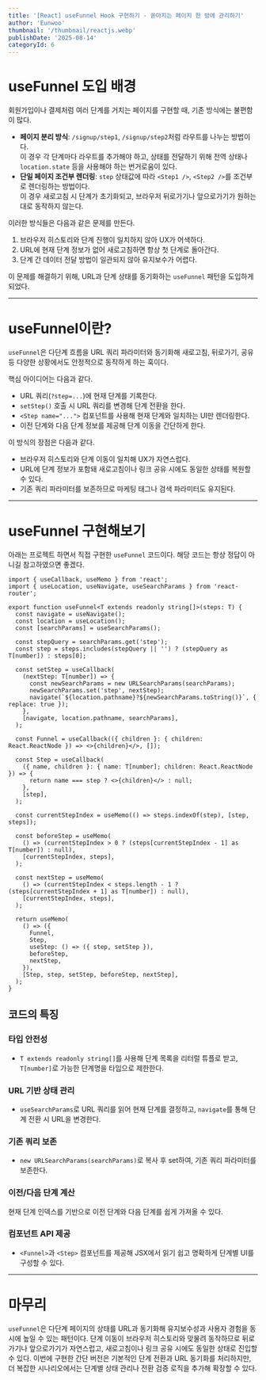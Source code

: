 ```yaml
---
title: '[React] useFunnel Hook 구현하기 - 쏟아지는 페이지 한 방에 관리하기'
author: 'Eunwoo'
thumbnail: '/thumbnail/reactjs.webp'
publishDate: '2025-08-14'
categoryId: 6
---
```


# useFunnel 도입 배경

회원가입이나 결제처럼 여러 단계를 거치는 페이지를 구현할 때, 기존 방식에는 불편함이 많다.

- **페이지 분리 방식**: `/signup/step1`, `/signup/step2`처럼 라우트를 나누는 방법이다.  
  이 경우 각 단계마다 라우트를 추가해야 하고, 상태를 전달하기 위해 전역 상태나 `location.state` 등을 사용해야 하는 번거로움이 있다.
- **단일 페이지 조건부 렌더링**: `step` 상태값에 따라 `<Step1 />`, `<Step2 />`를 조건부로 렌더링하는 방법이다.  
  이 경우 새로고침 시 단계가 초기화되고, 브라우저 뒤로가기나 앞으로가기가 원하는 대로 동작하지 않는다.

이러한 방식들은 다음과 같은 문제를 만든다.

1. 브라우저 히스토리와 단계 진행이 일치하지 않아 UX가 어색하다.
2. URL에 현재 단계 정보가 없어 새로고침하면 항상 첫 단계로 돌아간다.
3. 단계 간 데이터 전달 방법이 일관되지 않아 유지보수가 어렵다.

이 문제를 해결하기 위해, URL과 단계 상태를 동기화하는 `useFunnel` 패턴을 도입하게 되었다.

---

# useFunnel이란?

`useFunnel`은 다단계 흐름을 URL 쿼리 파라미터와 동기화해 새로고침, 뒤로가기, 공유 등 다양한 상황에서도 안정적으로 동작하게 하는 훅이다.

핵심 아이디어는 다음과 같다.

- URL 쿼리(`?step=...`)에 현재 단계를 기록한다.
- `setStep()` 호출 시 URL 쿼리를 변경해 단계 전환을 한다.
- `<Step name="...">` 컴포넌트를 사용해 현재 단계와 일치하는 UI만 렌더링한다.
- 이전 단계와 다음 단계 정보를 제공해 단계 이동을 간단하게 한다.

이 방식의 장점은 다음과 같다.

- 브라우저 히스토리와 단계 이동이 일치해 UX가 자연스럽다.
- URL에 단계 정보가 포함돼 새로고침이나 링크 공유 시에도 동일한 상태를 복원할 수 있다.
- 기존 쿼리 파라미터를 보존하므로 마케팅 태그나 검색 파라미터도 유지된다.

---

# useFunnel 구현해보기

아래는 프로젝트 하면서 직접 구현한 `useFunnel` 코드이다.
해당 코드는 항상 정답이 아니길 참고하였으면 좋겠다.

```tsx
import { useCallback, useMemo } from 'react';
import { useLocation, useNavigate, useSearchParams } from 'react-router';

export function useFunnel<T extends readonly string[]>(steps: T) {
  const navigate = useNavigate();
  const location = useLocation();
  const [searchParams] = useSearchParams();

  const stepQuery = searchParams.get('step');
  const step = steps.includes(stepQuery || '') ? (stepQuery as T[number]) : steps[0];

  const setStep = useCallback(
    (nextStep: T[number]) => {
      const newSearchParams = new URLSearchParams(searchParams);
      newSearchParams.set('step', nextStep);
      navigate(`${location.pathname}?${newSearchParams.toString()}`, { replace: true });
    },
    [navigate, location.pathname, searchParams],
  );

  const Funnel = useCallback(({ children }: { children: React.ReactNode }) => <>{children}</>, []);

  const Step = useCallback(
    ({ name, children }: { name: T[number]; children: React.ReactNode }) => {
      return name === step ? <>{children}</> : null;
    },
    [step],
  );

  const currentStepIndex = useMemo(() => steps.indexOf(step), [step, steps]);

  const beforeStep = useMemo(
    () => (currentStepIndex > 0 ? (steps[currentStepIndex - 1] as T[number]) : null),
    [currentStepIndex, steps],
  );

  const nextStep = useMemo(
    () => (currentStepIndex < steps.length - 1 ? (steps[currentStepIndex + 1] as T[number]) : null),
    [currentStepIndex, steps],
  );

  return useMemo(
    () => ({
      Funnel,
      Step,
      useStep: () => ({ step, setStep }),
      beforeStep,
      nextStep,
    }),
    [Step, step, setStep, beforeStep, nextStep],
  );
}
```

## 코드의 특징

### 타입 안전성

- `T extends readonly string[]`를 사용해 단계 목록을 리터럴 튜플로 받고, `T[number]`로 가능한 단계명을 타입으로 제한한다.

### URL 기반 상태 관리

- `useSearchParams`로 URL 쿼리를 읽어 현재 단계를 결정하고, `navigate`를 통해 단계 전환 시 URL을 변경한다.

### 기존 쿼리 보존

- `new URLSearchParams(searchParams)`로 복사 후 set하여, 기존 쿼리 파라미터를 보존한다.

### 이전/다음 단계 계산

현재 단계 인덱스를 기반으로 이전 단계와 다음 단계를 쉽게 가져올 수 있다.

### 컴포넌트 API 제공

- `<Funnel>`과 `<Step>` 컴포넌트를 제공해 JSX에서 읽기 쉽고 명확하게 단계별 UI를 구성할 수 있다.

---

# 마무리

`useFunnel`은 다단계 페이지의 상태를 URL과 동기화해 유지보수성과 사용자 경험을 동시에 높일 수 있는 패턴이다.
단계 이동이 브라우저 히스토리와 맞물려 동작하므로 뒤로가기나 앞으로가기가 자연스럽고, 새로고침이나 링크 공유 시에도 동일한 상태로 진입할 수 있다.
이번에 구현한 간단 버전은 기본적인 단계 전환과 URL 동기화를 처리하지만, 더 복잡한 시나리오에서는 단계별 상태 관리나 전환 검증 로직을 추가해 확장할 수 있다.
